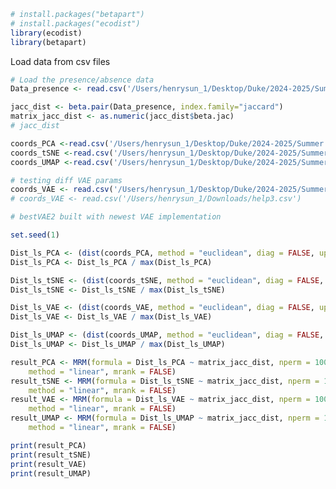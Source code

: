 ```r
# install.packages("betapart")
# install.packages("ecodist")
library(ecodist)
library(betapart)
```

Load data from csv files
```r
# Load the presence/absence data
Data_presence <- read.csv('/Users/henrysun_1/Desktop/Duke/2024-2025/Summer 2024/fishics/dim-reduction/presence_absence_data.csv')

jacc_dist <- beta.pair(Data_presence, index.family="jaccard")
matrix_jacc_dist <- as.numeric(jacc_dist$beta.jac)
# jacc_dist

coords_PCA <-read.csv('/Users/henrysun_1/Desktop/Duke/2024-2025/Summer 2024/fishics/dim-reduction/pca_latent_space.csv')
coords_tSNE <-read.csv('/Users/henrysun_1/Desktop/Duke/2024-2025/Summer 2024/fishics/dim-reduction/tsne_latent_space.csv')
coords_UMAP <-read.csv('/Users/henrysun_1/Desktop/Duke/2024-2025/Summer 2024/fishics/dim-reduction/umap_latent_space.csv')

# testing diff VAE params
coords_VAE <- read.csv('/Users/henrysun_1/Desktop/Duke/2024-2025/Summer 2024/fishics/dim-reduction/bestvae2.csv')
# coords_VAE <- read.csv('/Users/henrysun_1/Downloads/help3.csv')

# bestVAE2 built with newest VAE implementation

```


```r
set.seed(1)

Dist_ls_PCA <- (dist(coords_PCA, method = "euclidean", diag = FALSE, upper = TRUE, p = 2))
Dist_ls_PCA <- Dist_ls_PCA / max(Dist_ls_PCA)

Dist_ls_tSNE <- (dist(coords_tSNE, method = "euclidean", diag = FALSE, upper = TRUE, p = 2))
Dist_ls_tSNE <- Dist_ls_tSNE / max(Dist_ls_tSNE)

Dist_ls_VAE <- (dist(coords_VAE, method = "euclidean", diag = FALSE, upper = TRUE, p = 2))
Dist_ls_VAE <- Dist_ls_VAE / max(Dist_ls_VAE)

Dist_ls_UMAP <- (dist(coords_UMAP, method = "euclidean", diag = FALSE, upper = TRUE, p = 2))
Dist_ls_UMAP <- Dist_ls_UMAP / max(Dist_ls_UMAP)

result_PCA <- MRM(formula = Dist_ls_PCA ~ matrix_jacc_dist, nperm = 1000,
    method = "linear", mrank = FALSE)
result_tSNE <- MRM(formula = Dist_ls_tSNE ~ matrix_jacc_dist, nperm = 1000,
    method = "linear", mrank = FALSE)
result_VAE <- MRM(formula = Dist_ls_VAE ~ matrix_jacc_dist, nperm = 100,
    method = "linear", mrank = FALSE)
result_UMAP <- MRM(formula = Dist_ls_UMAP ~ matrix_jacc_dist, nperm = 100,
    method = "linear", mrank = FALSE)

print(result_PCA)
print(result_tSNE)
print(result_VAE)
print(result_UMAP)

```


